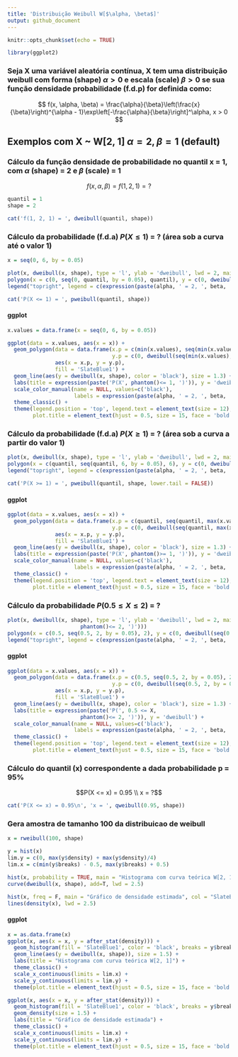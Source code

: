 ```yaml
---
title: 'Distribuição Weibull W[$\alpha, \beta$]'
output: github_document
---
```


```r
knitr::opts_chunk$set(echo = TRUE)
```

```r
library(ggplot2)
```

### Seja X uma variável aleatória contínua, X tem uma distribuição weibull com forma (shape) $\alpha > 0$ e escala (scale) $\beta > 0$ se sua função densidade probabilidade (f.d.p) for definida como:

$$ f(x, \alpha, \beta) =  \frac{\alpha}{\beta}\left(\frac{x}{\beta}\right)^{\alpha - 1}\exp\left[-\frac{\alpha}{\beta}\right]^\alpha, x > 0 $$

## Exemplos com X ~ W[2, 1] $\alpha = 2, \beta = 1$ (default)

### Cálculo da função densidade de probabilidade no quantil x = 1, com $\alpha$ (shape) = 2 e $\beta$ (scale) = 1

$$ f(x, \alpha, \beta) = f(1, 2, 1) = ?$$

```r
quantil = 1
shape = 2
```

```r
cat('f(1, 2, 1) = ', dweibull(quantil, shape))
```

### Cálculo da probabilidade (f.d.a) $P(X \leq 1)$ = ? (área sob a curva até o valor 1)

```r
x = seq(0, 6, by = 0.05)
```

```r
plot(x, dweibull(x, shape), type = 'l', ylab = 'dweibull', lwd = 2, main = expression(paste('P(X', phantom()<= 1, ')')))
polygon(x = c(0, seq(0, quantil, by = 0.05), quantil), y = c(0, dweibull(seq(0, quantil, by = 0.05), shape), 0), col = 'SlateBlue1')
legend("topright", legend = c(expression(paste(alpha, ' = 2, ', beta, ' = 1'))), lty=1, col=c('black'), lwd=2, bty="n")
```

```r
cat('P(X <= 1) = ', pweibull(quantil, shape))
```

#### ggplot 
```r
x.values = data.frame(x = seq(0, 6, by = 0.05))
```

```r
ggplot(data = x.values, aes(x = x)) +
  geom_polygon(data = data.frame(x.p = c(min(x.values), seq(min(x.values), quantil, by = 0.05), quantil),
                                 y.p = c(0, dweibull(seq(min(x.values), quantil, by = 0.05), shape), 0)), 
               aes(x = x.p, y = y.p), 
               fill = 'SlateBlue1') +
  geom_line(aes(y = dweibull(x, shape), color = 'black'), size = 1.3) +
  labs(title = expression(paste('P(X', phantom()<= 1, ')')), y = 'dweibull') +
  scale_color_manual(name = NULL, values=c('black'),
                     labels = expression(paste(alpha, ' = 2, ', beta, ' = 1'))) +
  theme_classic() +
  theme(legend.position = 'top', legend.text = element_text(size = 12), 
        plot.title = element_text(hjust = 0.5, size = 15, face = 'bold'))
```

### Cálculo da probabilidade (f.d.a) $P(X \geq 1)$ = ? (área sob a curva a partir do valor 1)

```r
plot(x, dweibull(x, shape), type = 'l', ylab = 'dweibull', lwd = 2, main = expression(paste('P(X', phantom()>= 1, ')')))
polygon(x = c(quantil, seq(quantil, 6, by = 0.05), 6), y = c(0, dweibull(seq(quantil, 6, by = 0.05), shape), 0), col = 'SlateBlue1')
legend("topright", legend = c(expression(paste(alpha, ' = 2, ', beta, ' = 1'))), lty=1, col=c('black'), lwd=2, bty="n")
```

```r
cat('P(X >= 1) = ', pweibull(quantil, shape, lower.tail = FALSE))
```

#### ggplot

```r
ggplot(data = x.values, aes(x = x)) +
  geom_polygon(data = data.frame(x.p = c(quantil, seq(quantil, max(x.values), by = 0.05), 6),
                                 y.p = c(0, dweibull(seq(quantil, max(x.values), by = 0.05), shape), 0)), 
               aes(x = x.p, y = y.p), 
               fill = 'SlateBlue1') +
  geom_line(aes(y = dweibull(x, shape), color = 'black'), size = 1.3) +
  labs(title = expression(paste('P(X', phantom()>= 1, ')')), y = 'dweibull') +
  scale_color_manual(name = NULL, values=c('black'),
                     labels = expression(paste(alpha, ' = 2, ', beta, ' = 1'))) +
  theme_classic() +
  theme(legend.position = 'top', legend.text = element_text(size = 12), 
        plot.title = element_text(hjust = 0.5, size = 15, face = 'bold'))
```

### Cálculo da probabilidade $P(0.5 \leq X \leq 2)$ = ?

```r
plot(x, dweibull(x, shape), type = 'l', ylab = 'dweibull', lwd = 2, main = expression(paste('P(', 0.5 <= X,
                       phantom()<= 2, ')')))
polygon(x = c(0.5, seq(0.5, 2, by = 0.05), 2), y = c(0, dweibull(seq(0.5, 2, by = 0.05), shape), 0), col = 'SlateBlue1')
legend("topright", legend = c(expression(paste(alpha, ' = 2, ', beta, ' = 1'))), lty=1, col=c('black'), lwd=2, bty="n")
```

#### ggplot

```r
ggplot(data = x.values, aes(x = x)) +
  geom_polygon(data = data.frame(x.p = c(0.5, seq(0.5, 2, by = 0.05), 2),
                                 y.p = c(0, dweibull(seq(0.5, 2, by = 0.05), shape), 0)), 
               aes(x = x.p, y = y.p), 
               fill = 'SlateBlue1') +
  geom_line(aes(y = dweibull(x, shape), color = 'black'), size = 1.3) +
  labs(title = expression(paste('P(', 0.5 <= X,
                       phantom()<= 2, ')')), y = 'dweibull') +
  scale_color_manual(name = NULL, values=c('black'),
                     labels = expression(paste(alpha, ' = 2, ', beta, ' = 1'))) +
  theme_classic() +
  theme(legend.position = 'top', legend.text = element_text(size = 12), 
        plot.title = element_text(hjust = 0.5, size = 15, face = 'bold'))
```

### Cálculo do quantil (x) correspondente a dada probabilidade p = 95%
$$P(X <= x) = 0.95 \\
     x = ?$$
```r
cat('P(X <= x) = 0.95\n', 'x = ', qweibull(0.95, shape))
```

### Gera amostra de tamanho 100 da distribuicao de weibull

```r
x = rweibull(100, shape)
```

```r
y = hist(x)
lim.y = c(0, max(y$density) + max(y$density)/4)
lim.x = c(min(y$breaks) - 0.5, max(y$breaks) + 0.5)
```

```r
hist(x, probability = TRUE, main = "Histograma com curva teórica W[2, 1]", col = "SlateBlue1", xlim = lim.x, ylim = lim.y) 
curve(dweibull(x, shape), add=T, lwd = 2.5)

hist(x, freq = F, main = "Gráfico de densidade estimada", col = "SlateBlue1", xlim = lim.x, ylim = lim.y)
lines(density(x), lwd = 2.5)
```

#### ggplot

```r
x = as.data.frame(x)
ggplot(x, aes(x = x, y = after_stat(density))) +
  geom_histogram(fill = 'SlateBlue1', color = 'black', breaks = y$breaks) +
  geom_line(aes(y = dweibull(x, shape)), size = 1.5) +
  labs(title = "Histograma com curva teórica W[2, 1]") +
  theme_classic() +
  scale_x_continuous(limits = lim.x) +
  scale_y_continuous(limits = lim.y) +
  theme(plot.title = element_text(hjust = 0.5, size = 15, face = 'bold'))

ggplot(x, aes(x = x, y = after_stat(density))) +
  geom_histogram(fill = 'SlateBlue1', color = 'black', breaks = y$breaks) +
  geom_density(size = 1.5) +
  labs(title = "Gráfico de densidade estimada") +
  theme_classic() +
  scale_x_continuous(limits = lim.x) +
  scale_y_continuous(limits = lim.y) +
  theme(plot.title = element_text(hjust = 0.5, size = 15, face = 'bold'))
```